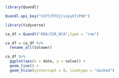 
```r

library(Quandl)

Quandl.api_key("Vd7t2TFEjCvipyX7zPmh")

library(tidyverse)

```


```r

ca_df = Quandl("ODA/ISR_BCA",type = "raw")

ca_df = ca_df %>% 
  rename_all(tolower)

```


```r

ca_df %>% 
  ggplot(aes(x = date, y = value)) + 
  geom_line() + 
  geom_hline(yintercept = 0, linetype = "dashed")

```

